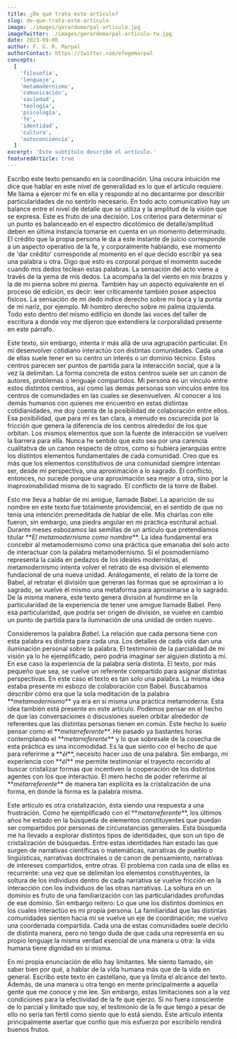 ```yaml
---
title: ¿De qué trata este artículo?
slug: de-que-trata-este-articulo
image: ./images/gerardomarpal-articulo.jpg
imageTwitter: ./images/gerardomarpal-articulo-tw.jpg
date: 2023-09-06
author: F. G. R. Marpal
authorContact: https://twitter.com/efegemarpal
concepts:
  [
    'filosofía',
    'lenguaje',
    'metamodernismo',
    'comunicación',
    'sociedad',
    'teología',
    'psicología',
    'fé',
    'identidad',
    'cultura',
    'autoconciencia',
  ]
excerpt: 'Este subtítulo describe el artículo.'
featuredArticle: true
---
```


Escribo este texto pensando en la coordinación. Una oscura intuición me dice que hablar en este
nivel de generalidad es lo que el artículo requiere. Me llama a ejercer mi fe en ella y respondo al no
decantarme por describir particularidades de no sentirlo necesario. En todo acto comunicativo hay
un balance entre el nivel de detalle que se utiliza y la amplitud de la visión que se expresa. Este es
fruto de una decisión. Los criterios para determinar si un punto es balanceado en el espectro
dicotómico de detalle/amplitud deben en última instancia tomarse en cuenta en un momento
determinado. El crédito que la propia persona le da a este instante de juicio corresponde a un
aspecto operativo de la fe, y corporalmente hablando, ese momento de 'dar crédito' corresponde al
momento en el que decido escribir ya sea una palabra u otra. Digo que esto es corporal porque el
momento sucede cuando mis dedos teclean estas palabras. La sensación del acto viene a través de la
yema de mis dedos. La acompaña la del viento en mis brazos y la de mi pierna sobre mi pierna.
También hay un aspecto equivalente en el proceso de edición, es decir: leer críticamente también
posee aspectos físicos. La sensación de mi dedo índice derecho sobre mi boca y la punta de mi nariz,
por ejemplo. Mi hombro derecho sobre mi palma izquierda. Todo esto dentro del mismo edificio
en donde las voces del taller de escritura a donde voy me dijeron que extendiera la corporalidad
presente en este párrafo.

Este texto, sin embargo, intenta ir más allá de una agrupación particular. En mi desenvolver
cotidiano interactúo con distintas comunidades. Cada una de ellas suele tener en su centro un
interés o un dominio técnico. Estos centros parecen ser puntos de partida para la interacción social,
que a la vez la delimitan. La forma concreta de estos centros suele ser un canon de autores,
problemas o lenguaje compartidos. Mi persona es un vínculo entre estos distintos centros, así como
las demás personas son vínculos entre los centros de comunidades en las cuales se desenvuelven. Al
conocer a los demás humanos con quienes me encuentro en estas distintas cotidianidades, me doy
cuenta de la posibilidad de colaboración entre ellos. Esa posibilidad, que para mí es tan clara, a
menudo es oscurecida por la fricción que genera la diferencia de los centros alrededor de los que
orbitan. Los mismos elementos que son la fuente de interacción se vuelven la barrera para ella.
Nunca he sentido que esto sea por una carencia cualitativa de un canon respecto de otros, como si
hubiera jerarquías entre los distintos elementos fundamentales de cada comunidad. Creo que es
más que los elementos constitutivos de una comunidad siempre intentan ser, desde mi perspectiva,
una aproximación a lo sagrado. El conflicto, entonces, no sucede porque una aproximación sea
mejor a otra, sino por la inaproximabilidad misma de lo sagrado. El conflicto de la torre de Babel.

Esto me lleva a hablar de mi amigue, llamade Babel. La aparición de su nombre en este texto fue
totalmente providencial, en el sentido de que no tenía una intención premeditada de hablar de elle.
Mis charlas con elle fueron, sin embargo, una piedra angular en mi práctica escritural actual. Durante meses esbozamos las
semillas de un artículo que pretendíamos titular \*\*<i>El metamodernismo como nombre</i>\*\*. La idea fundamental era concebir al metamodernismo como una
práctica que emanaba del solo acto de interactuar con la palabra metamodernismo. Si el
posmodernismo representa la caída en pedazos de los ideales modernistas, el metamodernismo
intenta volver el retrato de esa división el elemento fundacional de una nueva unidad.
Análogamente, el relato de la torre de Babel, al retratar el división que generan las formas que se
aproximan a lo sagrado, se vuelve él mismo una metaforma para aproximarse a lo sagrado. De la
misma manera, este texto genera división al hundirme en la particularidad de la experiencia de tener
une amigue llamade Babel. Pero esa particularidad, que podría ser origen de división, se vuelve en
cambio un punto de partida para la iluminación de una unidad de orden nuevo.

Consideremos la palabra <i>Babel</i>. La relación que cada persona tiene con esta palabra es distinta para
cada una. Los detalles de cada vida dan una iluminación personal sobre la palabra. El testimonio de
la parcialidad de mi visión ya lo he ejemplificado, pero podría imaginar ser alguien distinto a mí. En
ese caso la experiencia de la palabra sería distinta. El texto, por más pequeño que sea, se vuelve un
referente compartido para asignar distintas perspectivas. En este caso el texto es tan solo una palabra.
La misma idea estaba presente mi esbozo de colaboración con Babel. Buscábamos describir cómo
era que la sola meditación de la palabra \*\*<i>metamodernismo</i>\*\* ya era en sí misma una práctica
metamoderna. Esta idea también está presente en este artículo. Podemos pensar en el hecho de que
las conversaciones o discusiones suelen orbitar alrededor de referentes que las distintas personas
tienen en común. Este hecho lo suelo pensar como el \*\*<i>metarreferente</i>\*\*. He pasado ya bastantes
horas contemplando el \*\*<i>metarreferente</i>\*\* y lo que sobresale de la cosecha de esta práctica es una
incomodidad. Es la que siento con el hecho de que para referirme a \*\*<i>él</i>\*\*, necesito hacer uso de una
palabra. Sin embargo, mi experiencia con \*\*<i>él</i>\*\* me permite testimoniar el trayecto recorrido al
buscar cristalizar formas que incentiven la cooperación de los distintos agentes con los que
interactúo. El mero hecho de poder referirme al \*\*<i>metarreferente</i>\*\* de manera tan explícita es la
cristalización de una forma, en donde la forma es la palabra misma.

Este artículo es otra cristalización, ésta siendo una respuesta a una frustración. Como he
ejemplificado con el \*\*<i>metarreferente</i>\*\*, los últimos años he estado en la búsqueda de elementos
constituyentes que puedan ser compartidos por personas de circunstancias generales. Esta
búsqueda me ha llevado a explorar distintos tipos de identidades, que son un tipo de cristalización
de búsquedas. Entre estas identidades han estado las que surgen de narrativas científicas o
matemáticas, narrativas de pueblo o lingüísticas, narrativas doctrinales o de canon de pensamiento,
narrativas de intereses compartidos, entre otras. El problema con cada una de ellas es recurrente:
una vez que se delimitan los elementos constituyentes, la soltura de los individuos dentro de cada
narrativa se vuelve fricción en la interacción con los individuos de las otras narrativas. La soltura en
un dominio es fruto de una familiarización con las particularidades profundas de ese dominio. Sin
embargo reitero: Lo que une los distintos dominios en los cuales interactúo es mi propia persona.
La familiaridad que las distintas comunidades sienten hacia mí se vuelve un eje de coordinación; me
vuelvo una coordenada compartida. Cada una de estas comunidades suele decirlo de distinta
manera, pero no tengo duda de que cada una representa en su propio lenguaje la misma verdad
esencial de una manera u otra: la vida humana tiene dignidad en sí misma.

En mi propia enunciación de ello hay limitantes. Me siento llamado, sin saber bien por qué, a
hablar de la vida humana más que de la vida en general. Escribo este texto en castellano, que ya
limita el alcance del texto. Además, de una manera u otra tengo en mente principalmente a aquella
gente que me conoce y me lee. Sin embargo, estas limitaciones son a la vez condiciones para la
efectividad de la fe que ejerzo. Si no fuera consciente de lo parcial y limitado que soy, el testimonio
de la fe que tengo a pesar de ello no sería tan fértil como siento que lo está siendo. Este artículo
intenta principalmente asertar que confío que mis esfuerzo por escribirlo rendirá buenos frutos.
